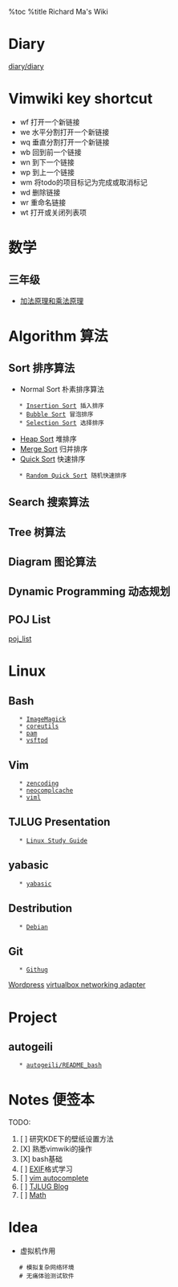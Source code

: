 %toc
%title Richard Ma's Wiki
=Diary=
[[diary/diary]]
=Vimwiki key shortcut=
* <Leader>wf 打开一个新链接
* <Leader>we 水平分割打开一个新链接
* <Leader>wq 垂直分割打开一个新链接
* <Leader>wb 回到前一个链接
* <Leader>wn 到下一个链接
* <Leader>wp 到上一个链接
* <Leader>wm 将todo的项目标记为完成或取消标记
* <Leader>wd 删除链接
* <Leader>wr 重命名链接
* <Leader>wt 打开或关闭列表项

=数学=
==三年级==
* [[加法原理和乘法原理]]

=Algorithm 算法=
==Sort 排序算法==
* Normal Sort 朴素排序算法
    * [[Insertion Sort]] 插入排序
    * [[Bubble Sort]] 冒泡排序
    * [[Selection Sort]] 选择排序
* [[Heap Sort]] 堆排序
* [[Merge Sort]] 归并排序
* [[Quick Sort]] 快速排序
    * [[Random Quick Sort]] 随机快速排序
==Search 搜索算法==
==Tree 树算法==
==Diagram 图论算法==
==Dynamic Programming 动态规划==
==POJ List==
[[poj_list]]

=Linux=
==Bash==
    * [[ImageMagick]]
    * [[coreutils]]
    * [[pam]]
    * [[vsftpd]]
==Vim==
    * [[zencoding]]
    * [[neocomplcache]]
    * [[viml]]
==TJLUG Presentation==
    * [[Linux Study Guide]]
==yabasic==
    * [[yabasic]]
==Destribution==
    * [[Debian]]
== Git ==
    * [[Githug]]

[[Wordpress]]
[[virtualbox networking adapter]]
=Project=
==autogeili==
    * [[autogeili/README_bash]]
=Notes 便签本=
TODO:
# [ ] 研究KDE下的壁纸设置方法
# [X] 熟悉vimwiki的操作
# [X] bash基础
# [ ] [[EXIF]]格式学习
# [ ] [[vim autocomplete]]
# [ ] [[TJLUG Blog]]
# [ ] [[Math]]

=Idea=
* 虚拟机作用
    # 模拟复杂网络环境
    # 无痛体验测试软件
